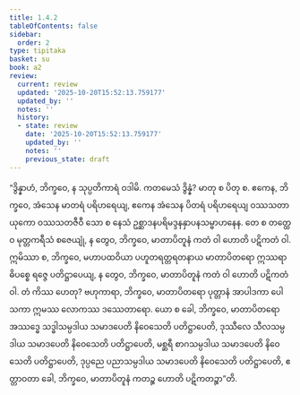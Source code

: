 ```yaml
---
title: 1.4.2
tableOfContents: false
sidebar:
  order: 2
type: tipitaka
basket: su
book: a2
review:
  current: review
  updated: '2025-10-20T15:52:13.759177'
  updated_by: ''
  notes: ''
  history:
  - state: review
    date: '2025-10-20T15:52:13.759177'
    updated_by: ''
    notes: ''
    previous_state: draft
---
```



<DynamicBreadcrumb />


<ReviewStatus review={frontmatter.review} showDetails={true} />

<HypothesisAnnotation frontmatter={frontmatter} />

<Division number="34" book="a2" e="ch" v="15" p="63">

<Paragraph number="72" book="a2">
“ဒွိန္နာဟံ, ဘိက္ခဝေ, န သုပ္ပတိကာရံ ဝဒါမိ. ကတမေသံ ဒွိန္နံ? မာတု စ ပိတု စ. ဧကေန, ဘိက္ခဝေ, အံသေန မာတရံ ပရိဟရေယျ, ဧကေန အံသေန ပိတရံ ပရိဟရေယျ ဝဿသတာယုကော ဝဿသတဇီဝီ သော စ နေသံ ဥစ္ဆာဒနပရိမဒ္ဒနနှာပနသမ္ဗာဟနေန. တေ စ တတ္ထေဝ မုတ္တကရီသံ စဇေယျုံ, န တွေဝ, ဘိက္ခဝေ, မာတာပိတူနံ ကတံ ဝါ ဟောတိ ပဋိကတံ ဝါ. ဣမိဿာ စ, ဘိက္ခဝေ, မဟာပထဝိယာ ပဟူတရတ္တရတနာယ မာတာပိတရော ဣဿရာဓိပစ္စေ ရဇ္ဇေ ပတိဋ္ဌာပေယျ, န တွေဝ, ဘိက္ခဝေ, မာတာပိတူနံ ကတံ ဝါ ဟောတိ ပဋိကတံ ဝါ. တံ ကိဿ ဟေတု? ဗဟုကာရာ, ဘိက္ခဝေ, မာတာပိတရော ပုတ္တာနံ အာပါဒကာ ပေါသကာ ဣမဿ လောကဿ ဒဿေတာရော. ယော စ ခေါ, ဘိက္ခဝေ, မာတာပိတရော အဿဒ္ဓေ သဒ္ဓါသမ္ပဒါယ သမာဒပေတိ နိဝေသေတိ ပတိဋ္ဌာပေတိ, ဒုဿီလေ သီလသမ္ပဒါယ သမာဒပေတိ နိဝေသေတိ ပတိဋ္ဌာပေတိ, မစ္ဆရီ စာဂသမ္ပဒါယ သမာဒပေတိ နိဝေသေတိ ပတိဋ္ဌာပေတိ, ဒုပ္ပညေ ပညာသမ္ပဒါယ သမာဒပေတိ နိဝေသေတိ ပတိဋ္ဌာပေတိ, ဧတ္တာဝတာ ခေါ, ဘိက္ခဝေ, မာတာပိတူနံ ကတဉ္စ ဟောတိ ပဋိကတဉ္စာ”တိ.
</Paragraph>
</Division>
